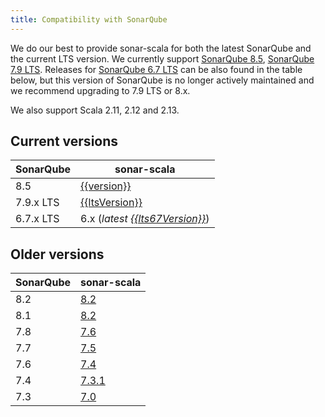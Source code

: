 ```yaml
---
title: Compatibility with SonarQube
---
```


We do our best to provide sonar-scala for both the latest SonarQube and the
current LTS version. We currently support
[SonarQube 8.5](https://www.sonarqube.org/sonarqube-8-5),
[SonarQube 7.9 LTS](https://www.sonarqube.org/sonarqube-7-9-lts). Releases for
[SonarQube 6.7 LTS](https://www.sonarqube.org/sonarqube-6-7-lts) can be also
found in the table below, but this version of SonarQube is no longer actively
maintained and we recommend upgrading to 7.9 LTS or 8.x.

We also support Scala 2.11, 2.12 and 2.13.

## Current versions

<!-- Sorry MDX, but markdown tables with mustache just work better for me. -->

| SonarQube | sonar-scala                                                                                          |
| --------- | ---------------------------------------------------------------------------------------------------- |
| 8.5       | [{{version}}](https://github.com/mwz/sonar-scala/releases/tag/v{{version}})                          |
| 7.9.x LTS | [{{ltsVersion}}](https://github.com/mwz/sonar-scala/releases/tag/v{{ltsVersion}})                    |
| 6.7.x LTS | 6.x (_latest [{{lts67Version}}](https://github.com/mwz/sonar-scala/releases/tag/v{{lts67Version}})_) |

## Older versions

| SonarQube | sonar-scala                                                     |
| --------- | --------------------------------------------------------------- |
| 8.2       | [8.2](https://github.com/mwz/sonar-scala/releases/tag/v8.2.0)   |
| 8.1       | [8.2](https://github.com/mwz/sonar-scala/releases/tag/v8.2.0)   |
| 7.8       | [7.6](https://github.com/mwz/sonar-scala/releases/tag/v7.6.0)   |
| 7.7       | [7.5](https://github.com/mwz/sonar-scala/releases/tag/v7.5.0)   |
| 7.6       | [7.4](https://github.com/mwz/sonar-scala/releases/tag/v7.4.0)   |
| 7.4       | [7.3.1](https://github.com/mwz/sonar-scala/releases/tag/v7.3.1) |
| 7.3       | [7.0](https://github.com/mwz/sonar-scala/releases/tag/v7.0.0)   |
